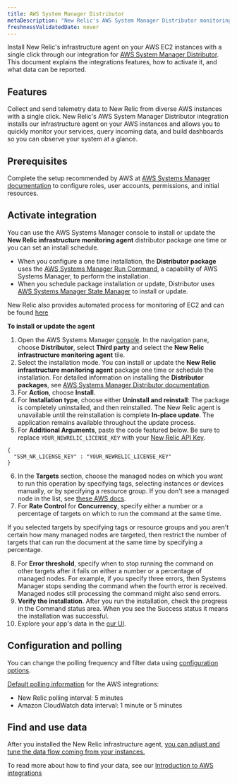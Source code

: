 ```yaml
---
title: AWS System Manager Distributor
metaDescription: "New Relic's AWS System Manager Distributor monitoring integration: what data it reports, and how to enable it."
freshnessValidatedDate: never
---
```



Install New Relic's infrastructure agent on your AWS EC2 instances with a single click through our integration for [AWS System Manager Distributor](https://docs.aws.amazon.com/systems-manager/latest/userguide/distributor.html). This document explains the integrations features, how to activate it, and what data can be reported.

## Features

Collect and send telemetry data to New Relic from diverse AWS instances with a single click. New Relic's AWS System Manager Distributor integration installs our infrastructure agent on your AWS instances and allows you to quickly monitor your services, query incoming data, and build dashboards so you can observe your system at a glance. 

## Prerequisites

Complete the setup recommended by AWS at [AWS Systems Manager documentation](https://docs.aws.amazon.com/systems-manager/latest/userguide/systems-manager-setting-up.html) to configure roles, user accounts, permissions, and initial resources.

## Activate integration

You can use the AWS Systems Manager console to install or update the <DoNotTranslate>**New Relic infrastructure monitoring agent**</DoNotTranslate> distributor package one time or you can set an install schedule. 

* When you configure a one time installation, the <DoNotTranslate>**Distributor package**</DoNotTranslate> uses the [AWS Systems Manager Run Command](https://docs.aws.amazon.com/systems-manager/latest/userguide/run-command.html), a capability of AWS Systems Manager, to perform the installation.
* When you schedule package installation or update, Distributor uses [AWS Systems Manager State Manager](https://docs.aws.amazon.com/systems-manager/latest/userguide/systems-manager-state.html) to install or update.


New Relic also provides automated process for monitoring of EC2 and can be found [here](/whats-new/2023/08/whats-new-08-08-automatic-ec2-monitoring-through-nr-agent/)

<DoNotTranslate>**To install or update the agent**</DoNotTranslate>

1. Open the AWS Systems Manager [console](https://console.aws.amazon.com/systems-manager). In the navigation pane, choose <DoNotTranslate>**Distributor**</DoNotTranslate>,  select <DoNotTranslate>**Third party**</DoNotTranslate> and select the <DoNotTranslate>**New Relic infrastructure monitoring agent**</DoNotTranslate> tile.
2. Select the installation mode. You can install or update the <DoNotTranslate>**New Relic infrastructure monitoring agent**</DoNotTranslate> package one time or schedule the installation. For detailed information on installing the <DoNotTranslate>**Distributor packages**</DoNotTranslate>, see [AWS Systems Manager Distributor documentation](https://docs.aws.amazon.com/systems-manager/latest/userguide/distributor-working-with-packages-deploy.html).
3. For <DoNotTranslate>**Action**</DoNotTranslate>, choose <DoNotTranslate>**Install**</DoNotTranslate>.
4. For <DoNotTranslate>**Installation type**</DoNotTranslate>, choose either <DoNotTranslate>**Uninstall and reinstall**</DoNotTranslate>: The package is completely uninstalled, and then reinstalled. The New Relic agent is unavailable until the reinstallation is complete <DoNotTranslate>**In-place update**</DoNotTranslate>. The application remains available throughout the update process. 
5. For <DoNotTranslate>**Additional Arguments**</DoNotTranslate>, paste the code featured below. Be sure to replace `YOUR_NEWRELIC_LICENSE_KEY` with your [New Relic API Key](/docs/apis/intro-apis/new-relic-api-keys). 

```
{
  "SSM_NR_LICENSE_KEY" : "YOUR_NEWRELIC_LICENSE_KEY"
}

```

6. In the <DoNotTranslate>**Targets**</DoNotTranslate> section, choose the managed nodes on which you want to run this operation by specifying tags, selecting instances or devices manually, or by specifying a resource group.
If you don't see a managed node in the list, see [these AWS docs](https://docs.aws.amazon.com/systems-manager/latest/userguide/troubleshooting-managed-instances.html).
7. For <DoNotTranslate>**Rate Control**</DoNotTranslate> for <DoNotTranslate>**Concurrency**</DoNotTranslate>, specify either a number or a percentage of targets on which to run the command at the same time.

<Callout variant="tip">
If you selected targets by specifying tags or resource groups and you aren't certain how many managed nodes are targeted, then restrict the number of targets that can run the document at the same time by specifying a percentage.
</Callout>

8. For <DoNotTranslate>**Error threshold**</DoNotTranslate>, specify when to stop running the command on other targets after it fails on either a number or a percentage of managed nodes. For example, if you specify three errors, then Systems Manager stops sending the command when the fourth error is received. Managed nodes still processing the command might also send errors. 
9. <DoNotTranslate>**Verify the installation**</DoNotTranslate>. After you run the installation, check the progress in the Command status area. When you see the Success status it means the installation was successful.
9. Explore your app's data in the [our UI](one.newrelic.com).


## Configuration and polling 

You can change the polling frequency and filter data using [configuration options](/docs/integrations/new-relic-integrations/getting-started/configure-polling-frequency-data-collection-cloud-integrations).

[Default polling information](/docs/infrastructure/amazon-integrations/aws-integrations-list/aws-polling-intervals-infrastructure-integrations) for the AWS integrations:

- New Relic polling interval: 5 minutes
- Amazon CloudWatch data interval: 1 minute or 5 minutes


## Find and use data

After you installed the New Relic infrastructure agent, [you can adjust and tune the data flow coming from your instances.](/docs/infrastructure/infrastructure-monitoring/get-started/get-started-infrastructure-monitoring)

To read more about how to find your data, see our [Introduction to AWS integrations](/docs/infrastructure/amazon-integrations/get-started/introduction-aws-integrations/#insights)

